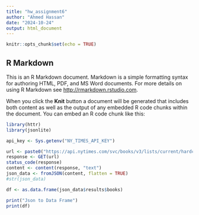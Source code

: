 ```yaml
---
title: "hw_assignment6"
author: "Ahmed Hassan"
date: "2024-10-24"
output: html_document
---
```


```r
knitr::opts_chunk$set(echo = TRUE)
```

## R Markdown

This is an R Markdown document. Markdown is a simple formatting syntax for authoring HTML, PDF, and MS Word documents. For more details on using R Markdown see <http://rmarkdown.rstudio.com>.

When you click the **Knit** button a document will be generated that includes both content as well as the output of any embedded R code chunks within the document. You can embed an R code chunk like this:

```r
library(httr)
library(jsonlite)
```

```r
api_key <- Sys.getenv("NY_TIMES_API_KEY")

url <- paste0("https://api.nytimes.com/svc/books/v3/lists/current/hardcover-fiction.json?api-key=", api_key)
response <- GET(url)
status_code(response)
content <- content(response, "text")
json_data <- fromJSON(content, flatten = TRUE)
#str(json_data)

df <- as.data.frame(json_data$results$books)

print("Json to Data Frame")
print(df)

```



